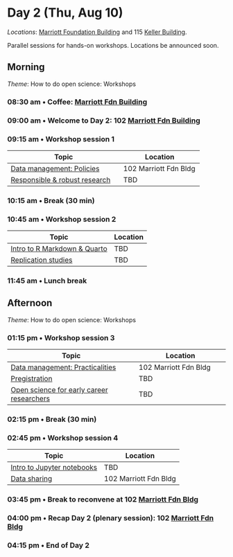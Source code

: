 # Day 2 (Thu, Aug 10) {- #day_2}

::: {.rmdnote}

*Locations*: [Marriott Foundation Building](#marriott-fdn-bldg) and 115 [Keller Building](#keller-bldg).

Parallel sessions for hands-on workshops. 
Locations be announced soon.

:::

## Morning {- #day_2_am}

::: {.rmdimportant}

*Theme*: How to do open science: Workshops

:::

### 08:30 am • Coffee: [Marriott Fdn Building](#marriott-fdn-bldg) {-}

### 09:00 am • Welcome to Day 2: 102 [Marriott Fdn Building](#marriott-fdn-bldg) {-}

### 09:15 am • Workshop session 1 {- #day_2_am_session_1}

| Topic | Location |
|--------------|----------|
| [Data management: Policies](#howto_data_management_policies) | 102 Marriott Fdn Bldg |
| [Responsible & robust research](#howto_responsible_research) | TBD |

### 10:15 am • Break (30 min) {-}

### 10:45 am • Workshop session 2 {- #day_2_am_session_2}

| Topic | Location |
|--------------|----------|
| [Intro to R Markdown & Quarto](#howto_rmarkdown) | TBD |
| [Replication studies](#howto_replication) | TBD |


### 11:45 am • Lunch break {-}

## Afternoon {- #day_2_pm}

::: {.rmdimportant}

*Theme*: How to do open science: Workshops

:::

### 01:15 pm • Workshop session 3 {- #day_2_pm_session_3}

| Topic | Location |
|--------------|----------|
| [Data management: Practicalities](#howto_data_management_practical) | 102 Marriott Fdn Bldg |
| [Pregistration](#howto_preregistration) | TBD |
| [Open science for early career researchers](#howto_early_career) | TBD |

### 02:15 pm • Break (30 min) {-}

### 02:45 pm • Workshop session 4 {- #day_2_pm_session_4}

| Topic | Location |
|--------------|----------|
| [Intro to Jupyter notebooks](#howto_jupyter) | TBD |
| [Data sharing](#howto_data_sharing) | 102 Marriott Fdn Bldg |

### 03:45 pm • Break to reconvene at 102 [Marriott Fdn Bldg](#marriott-fdn-bldg) {-}

### 04:00 pm • Recap Day 2 (plenary session): 102 [Marriott Fdn Bldg](#marriott-fdn-bldg) {-}

### 04:15 pm • End of Day 2 {-}
